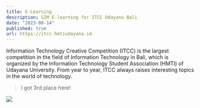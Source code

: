 ```yaml
---
title: E-Learning
description: SIM E-learning for ITCC Udayana Bali
date: "2023-08-14"
published: true
url: https://itcc.hmtiudayana.id
---
```


Information Technology Creative Competition (ITCC) is the largest competition in the field of Information Technology in Bali, which is organized by the Information Technology Student Association (HMTI) of Udayana University. From year to year, ITCC always raises interesting topics in the world of technology.

> I got 3rd place here!

![](/projects/elearning.jpg)
